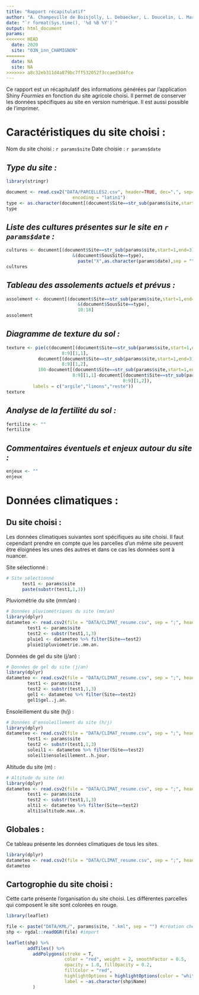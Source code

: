 ```yaml
---
title: "Rapport récapitulatif"
author: "A. Champeville de Boisjolly, L. Debaecker, L. Doucelin, L. Mariat"
date: "`r format(Sys.time(), '%d %B %Y')`"
output: html_document
params:
<<<<<<< HEAD
  date: 2020
  site: "03N_inn_CHAMIGNON"
=======
  date: NA
  site: NA
>>>>>>> a8c32eb311d4a879bc7ff532052f3ccaed3d4fce
---
```


Ce rapport est un récapitulatif des informations générées par l'application Shiny *Fourmies* en fonction du site agricole choisi. Il permet de conserver les données spécifiques au site en version numérique. Il est aussi possible de l'imprimer.

# **Caractéristiques du site choisi :**

Nom du site choisi : `r params$site`
Date choisie : `r params$date`

## *Type du site :*
```r
library(stringr)

document <- read.csv2("DATA/PARCELLES2.csv", header=TRUE, dec=",", sep=";", 
                         encoding = "latin1")
type <- as.character(document[(document$Site==str_sub(params$site,start=1,end=3)),2][1])
type
```


## *Liste des cultures présentes sur le site en `r params$date` :*

```r
cultures <- document[(document$Site==str_sub(params$site,start=1,end=3))
                         &(document$SousSite==type),
                           paste("X",as.character(params$date),sep = "")]
cultures
```


## *Tableau des assolements actuels et prévus :*

```r
assolement <- document[(document$Site==str_sub(params$site,start=1,end=3))
                           &(document$SousSite==type),
                           10:18]
assolement
```


## *Diagramme de texture du sol :*

```r
texture <- pie(c(document[(document$Site==str_sub(params$site,start=1,end=3))&(document$SousSite==type),
                     8:9][1,1],
            document[(document$Site==str_sub(params$site,start=1,end=3))&(document$SousSite==type),
                     8:9][1,2],
            100-document[(document$Site==str_sub(params$site,start=1,end=3))&(document$SousSite==type),
                         8:9][1,1]-document[(document$Site==str_sub(params$site,start=1,end=3))&(document$SousSite==type),
                                            8:9][1,2]),
          labels = c("argile","limons","reste"))
texture
```

## *Analyse de la fertilité du sol :*

```r
fertilite <- ""
fertilite
```

## *Commentaires éventuels et enjeux autour du site :*

```r
enjeux <- ""
enjeux
```


# **Données climatiques :**
## Du site choisi :

Les données climatiques suivantes sont spécifiques au site choisi. Il faut cependant prendre en compte que les parcelles d'un même site peuvent être éloignées les unes des autres et dans ce cas les données sont à nuancer. 

Site sélectionné :
```r
# Site sélectionné
      test1 <- params$site
      paste(substr(test1,1,3))
```

Pluviométrie du site (mm/an) :
```r
# Données pluviométriques du site (mm/an)
library(dplyr)
datameteo <- read.csv2(file = "DATA/CLIMAT_resume.csv", sep = ";", header = TRUE, encoding = "latin1")
        test1 <- params$site
        test2 <- substr(test1,1,3)
        pluie1 <- datameteo %>% filter(Site==test2)
        pluie1$pluviometrie..mm.an.
```

Données de gel du site (j/an) :
```r
# Données de gel du site (j/an)
library(dplyr)
datameteo <- read.csv2(file = "DATA/CLIMAT_resume.csv", sep = ";", header = TRUE, encoding = "latin1")
        test1 <- params$site
        test2 <- substr(test1,1,3)
        gel1 <- datameteo %>% filter(Site==test2)
        gel1$gel..j.an.
```

Ensoleillement du site (h/j) :
```r
# Données d'ensoleillement du site (h/j)
library(dplyr)
datameteo <- read.csv2(file = "DATA/CLIMAT_resume.csv", sep = ";", header = TRUE, encoding = "latin1")
        test1 <- params$site
        test2 <- substr(test1,1,3)
        soleil1 <- datameteo %>% filter(Site==test2)
        soleil1$ensoleillement..h.jour.
```

Altitude du site (m) :
```r
# Altitude du site (m)
library(dplyr)
datameteo <- read.csv2(file = "DATA/CLIMAT_resume.csv", sep = ";", header = TRUE, encoding = "latin1")
        test1 <- params$site
        test2 <- substr(test1,1,3)
        alti1 <- datameteo %>% filter(Site==test2)
        alti1$altitude.max..m.
```

## Globales :

Ce tableau présente les données climatiques de tous les sites.

```r
library(dplyr)
datameteo <- read.csv2(file = "DATA/CLIMAT_resume.csv", sep = ";", header = TRUE, encoding = "latin1")
datameteo
```

## **Cartogrophie du site choisi :** 

Cette carte présente l'organisation du site choisi. Les différentes parcelles qui composent le site sont colorées en rouge.
```r
library(leaflet)

file <- paste("DATA/KML/", params$site, ".kml", sep = "") #création chemin d'accès
shp <- rgdal::readOGR(file) #import

leaflet(shp) %>%
        addTiles() %>%
          addPolygons(stroke = T,
                      color = "red", weight = 2, smoothFactor = 0.5,
                      opacity = 1.0, fillOpacity = 0.2,
                      fillColor = "red", 
                      highlightOptions = highlightOptions(color = "white", weight = 2, bringToFront = TRUE),
                      label = ~as.character(shp$Name)
          )

```



